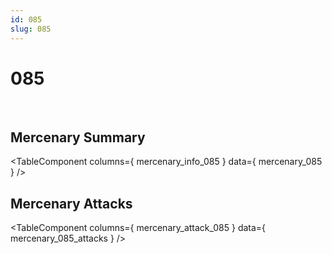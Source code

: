 ```yaml
---
id: 085
slug: 085
---
```



# 085

<div style = {{ display: "flex" }}>
    <Image img={require('@site/static/img/mercenaries/illust/thum_char_view_n_085.jpg')}/>
    <Image img={require('@site/static/img/mercenaries/illust/thum_char_view_o_085.jpg')}/>
</div>

## Mercenary Summary

<TableComponent
  columns={ mercenary_info_085 }
  data={ mercenary_085 }
/>

## Mercenary Attacks

<TableComponent
  columns={ mercenary_attack_085 }
  data={ mercenary_085_attacks }
/>